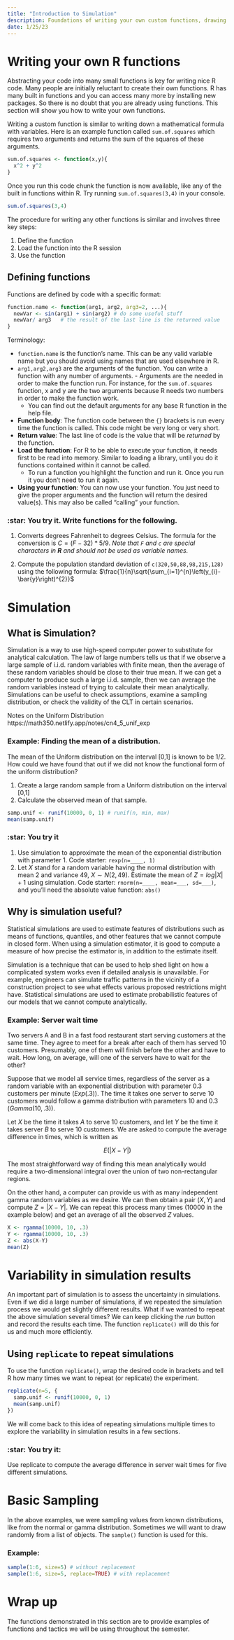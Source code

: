 ```yaml
---
title: "Introduction to Simulation"
description: Foundations of writing your own custom functions, drawing samples and conducting a simulation. 
date: 1/25/23
---
```


# Writing your own R functions

Abstracting your code into many small functions is key for writing nice R code. Many people are initially reluctant to create their own functions. R has many built in functions and you can access many more by installing new packages. So there is no doubt that you are already using functions. This section will show you how to write your own functions.


Writing a custom function is similar to writing down a mathematical formula with variables. Here is an example function called `sum.of.squares` which requires two arguments and returns the sum of the squares of these arguments. 

```r
sum.of.squares <- function(x,y){
  x^2 + y^2
}
```

Once you run this code chunk the function is now available, like any of the built in functions within R. Try running `sum.of.squares(3,4)` in your console. 

```r
sum.of.squares(3,4)
```

The procedure for writing any other functions is similar and involves three key steps:

1. Define the function
2. Load the function into the R session
3. Use the function

## Defining functions

Functions are defined by code with a specific format:

```r
function.name <- function(arg1, arg2, arg3=2, ...){
  newVar <- sin(arg1) + sin(arg2) # do some useful stuff
  newVar/ arg3   # the result of the last line is the returned value
}
```

Terminology: 

* `function.name` is the function's name. This can be any valid variable name but you should avoid using names that are used elsewhere in R.
* `arg1,arg2,arg3` are the arguments of the function. You can write a function with any number of arguments.         - Arguments are the needed in order to make the function run. For instance, for the `sum.of.squares` function, x and y are the two arguments because R needs two numbers in order to make the function work.
    - You can find out the default arguments for any base R function in the help file.
* **Function body**: The function code between the `{}` brackets is run every time the function is called. This code might be very long or very short.
* **Return value**: The last line of code is the value that will be _returned_ by the function. 
* **Load the function**: For R to be able to execute your function, it needs first to be read into memory. Similar to loading a library, until you do it functions contained within it cannot be called.
    - To run a function you highlight the function and run it. Once you run it you don't need to run it again.
* **Using your function**: You can now use your function. You just need to give the proper arguments and the function will return the desired value(s). This may also be called "calling" your function. 

:::{.callout-warning icon=false}
### :star: You try it. Write functions for the following. 

1. Converts degrees Fahrenheit to degrees Celsius. The formula for the conversion is $C=(F-32)*5/9$. _Note that `F` and `c` are special characters in **R** and should not be used as variable names._ 

2. Compute the population standard deviation of `c(320,50,88,98,215,128)` using the following formula: $\frac{1}{n}\sqrt{\sum_{i=1}^{n}\left(y_{i}-\bar{y}\right)^{2}}$
:::

# Simulation

## What is Simulation? 

Simulation is a way to use high-speed computer power to substitute for analytical calculation. The law of large numbers tells us that if we observe a large sample of i.i.d. random variables with finite mean, then the average of these random variables should be close to their true mean.  If we can get a computer to produce such a large i.i.d. sample, then we can average the random variables instead of trying to calculate their mean analytically. Simulations can be useful to check assumptions, examine a sampling distribution, or check the validity of the CLT in certain scenarios.

[Notes on the Uniform Distribution https://math350.netlify.app/notes/cn4_5_unif_exp]{.aside}


:::{.callout-tip icon=true}
### Example: Finding the mean of a distribution. 
The mean of the Uniform distribution on the interval [0,1] is known to be 1/2. How could we have found that out if we did not know the functional form of the uniform distribution? 
:::

1. Create a large random sample from a Uniform distribution on the interval [0,1]
2. Calculate the observed mean of that sample. 

```r
samp.unif <- runif(10000, 0, 1) # runif(n, min, max)
mean(samp.unif)
```

:::{.callout-warning icon=false}
### :star: You try it

1. Use simulation to approximate the mean of the exponential distribution with parameter 1. Code starter: `rexp(n=____, 1)`
2. Let $X$ stand for a random variable having the normal distribution with mean 2 and variance 49, $X\sim N(2, 49)$. Estimate the mean of $Z = log|X| +1$ using simulation. Code starter: `rnorm(n=____, mean=___, sd=___)`, and you'll need the absolute value function: `abs()`
:::


## Why is simulation useful?

Statistical simulations are used to estimate features of distributions such as means of functions, quantiles, and other features that we cannot compute in closed form.  When using a simulation estimator, it is good to compute a measure of how precise the estimator is, in addition to the estimate itself.

Simulation is a technique that can be used to help shed light on how a complicated system works even if detailed analysis is unavailable. For example, engineers can simulate traffic patterns in the vicinity of a construction project to see what effects various proposed restrictions might have.  Statistical simulations are used to estimate probabilistic features of our models that we cannot compute analytically.

:::{.callout-tip icon=true}
### Example: Server wait time
Two servers A and B in a fast food restaurant start serving customers at the same time.  They agree to meet for a break after each of them has served 10 customers.  Presumably, one of them will finish before the other and have to wait.  How long, on average, will one of the servers have to wait for the other?

Suppose that we model all service times, regardless of the server as a random variable with an exponential distribution with parameter 0.3 customers per minute ($Exp(.3)$). The time it takes one server to serve 10 customers would follow a gamma distribution with parameters 10 and 0.3 ($Gamma(10, .3)$). 

Let $X$ be the time it takes $A$ to serve 10 customers, and let $Y$ be the time it takes server $B$ to serve 10 customers.  We are asked to compute the average difference in times, which is written as
:::

$$
E(|X-Y|)
$$

The most straightforward way of finding this mean analytically would require a two-dimensional integral over the union of two non-rectangular regions.

On the other hand, a computer can provide us with as many independent gamma random variables as we desire. We can then obtain a pair $(X,Y)$ and compute $Z=|X-Y|$.  We can repeat this process many times (10000 in the example below) and get an average of all the observed $Z$ values.

```r
X <- rgamma(10000, 10, .3)
Y <- rgamma(10000, 10, .3)
Z <- abs(X-Y)
mean(Z)
```

# Variability in simulation results 

An important part of simulation is to assess the uncertainty in simulations. Even if we did a large number of simulations, if we repeated the simulation process we would get slightly different results. What if we wanted to repeat the above simulation several times? We can keep clicking the *run* button and record the results each time. The function `replicate()` will do this for us and much more efficiently. 

## Using `replicate` to repeat simulations

To use the function `replicate()`, wrap the desired code in brackets and tell R how many times we want to repeat (or replicate) the experiment. 

```r
replicate(n=5, {
  samp.unif <- runif(10000, 0, 1)
  mean(samp.unif)
})
```

We will come back to this idea of repeating simulations multiple times to explore the variability in simulation results in a few sections. 

:::{.callout-warning icon=false}
### :star: You try it: 
Use replicate to compute the average difference in server wait times for five different simulations. 
:::


# Basic Sampling

In the above examples, we were sampling values from known distributions, like from the normal or gamma distribution. Sometimes we will want to draw randomly from a list of objects. The `sample()` function is used for this. 

:::{.callout-tip icon=true}
### Example: 
```r
sample(1:6, size=5) # without replacement
sample(1:6, size=5, replace=TRUE) # with replacement
```
:::


# Wrap up

The functions demonstrated in this section are to provide examples of functions and tactics we will be using throughout the semester. 






